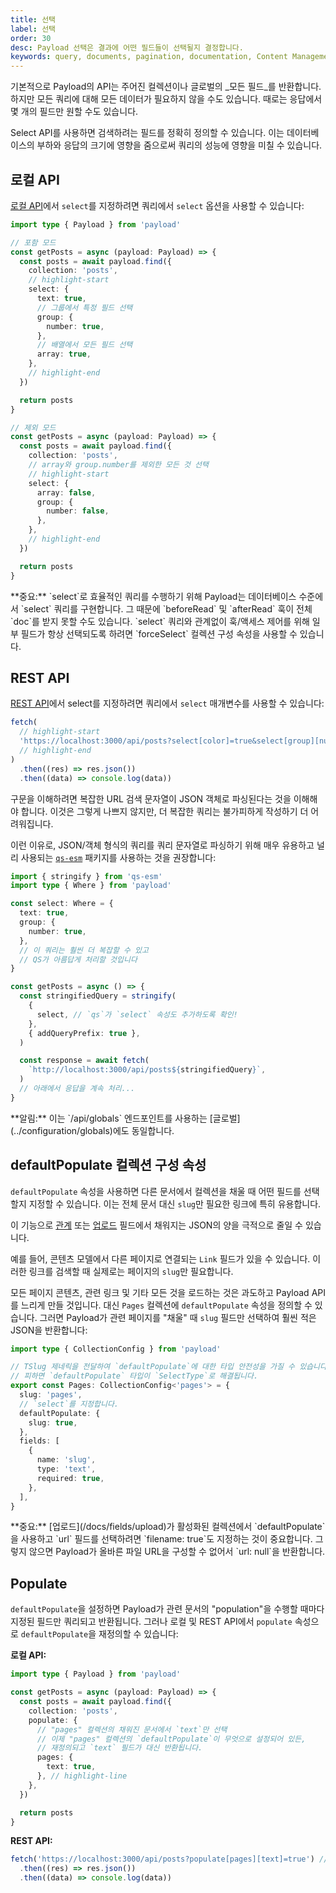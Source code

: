 ```yaml
---
title: 선택
label: 선택
order: 30
desc: Payload 선택은 결과에 어떤 필드들이 선택될지 결정합니다.
keywords: query, documents, pagination, documentation, Content Management System, cms, headless, javascript, node, react, nextjs
---
```


기본적으로 Payload의 API는 주어진 컬렉션이나 글로벌의 _모든 필드_를 반환합니다. 하지만 모든 쿼리에 대해 모든 데이터가 필요하지 않을 수도 있습니다. 때로는 응답에서 몇 개의 필드만 원할 수도 있습니다.

Select API를 사용하면 검색하려는 필드를 정확히 정의할 수 있습니다. 이는 데이터베이스의 부하와 응답의 크기에 영향을 줌으로써 쿼리의 성능에 영향을 미칠 수 있습니다.

## 로컬 API

[로컬 API](../local-api/overview)에서 `select`를 지정하려면 쿼리에서 `select` 옵션을 사용할 수 있습니다:

```ts
import type { Payload } from 'payload'

// 포함 모드
const getPosts = async (payload: Payload) => {
  const posts = await payload.find({
    collection: 'posts',
    // highlight-start
    select: {
      text: true,
      // 그룹에서 특정 필드 선택
      group: {
        number: true,
      },
      // 배열에서 모든 필드 선택
      array: true,
    },
    // highlight-end
  })

  return posts
}

// 제외 모드
const getPosts = async (payload: Payload) => {
  const posts = await payload.find({
    collection: 'posts',
    // array와 group.number를 제외한 모든 것 선택
    // highlight-start
    select: {
      array: false,
      group: {
        number: false,
      },
    },
    // highlight-end
  })

  return posts
}
```

<Banner type="warning">
  **중요:** `select`로 효율적인 쿼리를 수행하기 위해 Payload는
  데이터베이스 수준에서 `select` 쿼리를 구현합니다. 그 때문에
  `beforeRead` 및 `afterRead` 훅이 전체 `doc`를 받지 못할 수도 있습니다.
  `select` 쿼리와 관계없이 훅/액세스 제어를 위해 일부 필드가 항상
  선택되도록 하려면 `forceSelect` 컬렉션 구성 속성을 사용할 수 있습니다.
</Banner>

## REST API

[REST API](../rest-api/overview)에서 select를 지정하려면 쿼리에서 `select` 매개변수를 사용할 수 있습니다:

```ts
fetch(
  // highlight-start
  'https://localhost:3000/api/posts?select[color]=true&select[group][number]=true',
  // highlight-end
)
  .then((res) => res.json())
  .then((data) => console.log(data))
```

구문을 이해하려면 복잡한 URL 검색 문자열이 JSON 객체로 파싱된다는 것을 이해해야 합니다. 이것은 그렇게 나쁘지 않지만, 더 복잡한 쿼리는 불가피하게 작성하기 더 어려워집니다.

이런 이유로, JSON/객체 형식의 쿼리를 쿼리 문자열로 파싱하기 위해 매우 유용하고 널리 사용되는 [`qs-esm`](https://www.npmjs.com/package/qs-esm) 패키지를 사용하는 것을 권장합니다:

```ts
import { stringify } from 'qs-esm'
import type { Where } from 'payload'

const select: Where = {
  text: true,
  group: {
    number: true,
  },
  // 이 쿼리는 훨씬 더 복잡할 수 있고
  // QS가 아름답게 처리할 것입니다
}

const getPosts = async () => {
  const stringifiedQuery = stringify(
    {
      select, // `qs`가 `select` 속성도 추가하도록 확인!
    },
    { addQueryPrefix: true },
  )

  const response = await fetch(
    `http://localhost:3000/api/posts${stringifiedQuery}`,
  )
  // 아래에서 응답을 계속 처리...
}
```

<Banner type="info">
  **알림:** 이는 `/api/globals` 엔드포인트를 사용하는 
  [글로벌](../configuration/globals)에도 동일합니다.
</Banner>

## defaultPopulate 컬렉션 구성 속성

`defaultPopulate` 속성을 사용하면 다른 문서에서 컬렉션을 채울 때 어떤 필드를 선택할지 지정할 수 있습니다. 이는 전체 문서 대신 `slug`만 필요한 링크에 특히 유용합니다.

이 기능으로 [관계](/docs/fields/relationship) 또는 [업로드](/docs/fields/upload) 필드에서 채워지는 JSON의 양을 극적으로 줄일 수 있습니다.

예를 들어, 콘텐츠 모델에서 다른 페이지로 연결되는 `Link` 필드가 있을 수 있습니다. 이러한 링크를 검색할 때 실제로는 페이지의 `slug`만 필요합니다.

모든 페이지 콘텐츠, 관련 링크 및 기타 모든 것을 로드하는 것은 과도하고 Payload API를 느리게 만들 것입니다. 대신 `Pages` 컬렉션에 `defaultPopulate` 속성을 정의할 수 있습니다. 그러면 Payload가 관련 페이지를 "채울" 때 `slug` 필드만 선택하여 훨씬 적은 JSON을 반환합니다:

```ts
import type { CollectionConfig } from 'payload'

// TSlug 제네릭을 전달하여 `defaultPopulate`에 대한 타입 안전성을 가질 수 있습니다.
// 피하면 `defaultPopulate` 타입이 `SelectType`로 해결됩니다.
export const Pages: CollectionConfig<'pages'> = {
  slug: 'pages',
  // `select`를 지정합니다.
  defaultPopulate: {
    slug: true,
  },
  fields: [
    {
      name: 'slug',
      type: 'text',
      required: true,
    },
  ],
}
```

<Banner type="warning">
  **중요:** [업로드](/docs/fields/upload)가 활성화된 컬렉션에서 `defaultPopulate`을
  사용하고 `url` 필드를 선택하려면 `filename: true`도 지정하는 것이 중요합니다.
  그렇지 않으면 Payload가 올바른 파일 URL을 구성할 수 없어서 `url: null`을
  반환합니다.
</Banner>

## Populate

`defaultPopulate`을 설정하면 Payload가 관련 문서의 "population"을 수행할 때마다 지정된 필드만 쿼리되고 반환됩니다. 그러나 로컬 및 REST API에서 `populate` 속성으로 `defaultPopulate`을 재정의할 수 있습니다:

**로컬 API:**

```ts
import type { Payload } from 'payload'

const getPosts = async (payload: Payload) => {
  const posts = await payload.find({
    collection: 'posts',
    populate: {
      // "pages" 컬렉션의 채워진 문서에서 `text`만 선택
      // 이제 "pages" 컬렉션의 `defaultPopulate`이 무엇으로 설정되어 있든,
      // 재정의되고 `text` 필드가 대신 반환됩니다.
      pages: {
        text: true,
      }, // highlight-line
    },
  })

  return posts
}
```

**REST API:**

```ts
fetch('https://localhost:3000/api/posts?populate[pages][text]=true') // highlight-line
  .then((res) => res.json())
  .then((data) => console.log(data))
```
